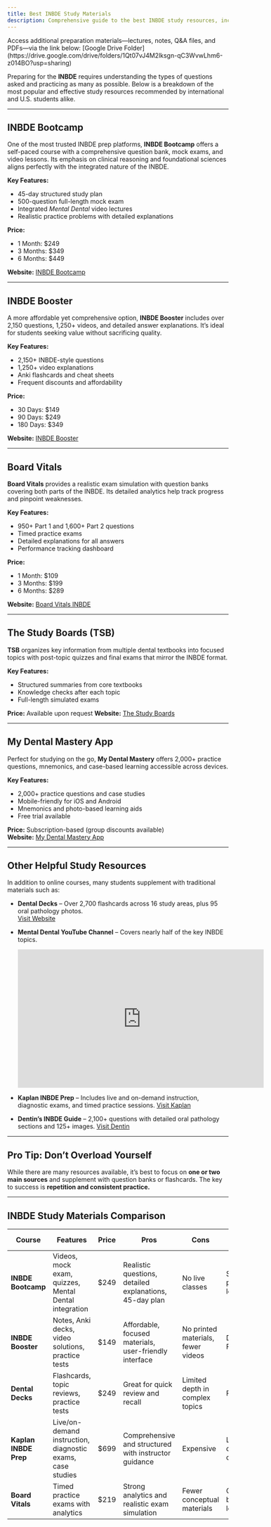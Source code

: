 ```yaml
---
title: Best INBDE Study Materials
description: Comprehensive guide to the best INBDE study resources, including question banks, video courses, and practice exams
---
```


<Aside>
  Access additional preparation materials—lectures, notes, Q&A files, and PDFs—via the link below:
  [Google Drive
  Folder](https://drive.google.com/drive/folders/1Qt07vJ4M2lksgn-qC3WvwLhm6-z014BO?usp=sharing)
</Aside>

Preparing for the **INBDE** requires understanding the types of questions asked
and practicing as many as possible. Below is a breakdown of the most popular and
effective study resources recommended by international and U.S. students alike.

---

## **INBDE Bootcamp**

One of the most trusted INBDE prep platforms, **INBDE Bootcamp** offers a
self-paced course with a comprehensive question bank, mock exams, and video
lessons. Its emphasis on clinical reasoning and foundational sciences aligns
perfectly with the integrated nature of the INBDE.

**Key Features:**

- 45-day structured study plan
- 500-question full-length mock exam
- Integrated _Mental Dental_ video lectures
- Realistic practice problems with detailed explanations

**Price:**

- 1 Month: $249
- 3 Months: $349
- 6 Months: $449

**Website:** [INBDE Bootcamp](study.inbdeBootcamp)

---

## **INBDE Booster**

A more affordable yet comprehensive option, **INBDE Booster** includes over 2,150 questions, 1,250+ videos, and detailed answer explanations. It’s ideal for students seeking value without sacrificing quality.

**Key Features:**

- 2,150+ INBDE-style questions
- 1,250+ video explanations
- Anki flashcards and cheat sheets
- Frequent discounts and affordability

**Price:**

- 30 Days: $149
- 90 Days: $249
- 180 Days: $349

**Website:** [INBDE Booster](study.inbdeBooster)

---

## **Board Vitals**

**Board Vitals** provides a realistic exam simulation with question banks covering both parts of the INBDE. Its detailed analytics help track progress and pinpoint weaknesses.

**Key Features:**

- 950+ Part 1 and 1,600+ Part 2 questions
- Timed practice exams
- Detailed explanations for all answers
- Performance tracking dashboard

**Price:**

- 1 Month: $109
- 3 Months: $199
- 6 Months: $289

**Website:** [Board Vitals INBDE](https://www.boardvitals.com/inbde-exam-preparation)

---

## **The Study Boards (TSB)**

**TSB** organizes key information from multiple dental textbooks into focused topics with post-topic quizzes and final exams that mirror the INBDE format.

**Key Features:**

- Structured summaries from core textbooks
- Knowledge checks after each topic
- Full-length simulated exams

**Price:** Available upon request
**Website:** [The Study Boards](http://www.thestudyboards.com/)

---

## **My Dental Mastery App**

Perfect for studying on the go, **My Dental Mastery** offers 2,000+ practice questions, mnemonics, and case-based learning accessible across devices.

**Key Features:**

- 2,000+ practice questions and case studies
- Mobile-friendly for iOS and Android
- Mnemonics and photo-based learning aids
- Free trial available

**Price:** Subscription-based (group discounts available)  
**Website:** [My Dental Mastery App](https://apps.apple.com/tr/app/dental-boards-mastery-inbde/id1481269940)

---

## **Other Helpful Study Resources**

In addition to online courses, many students supplement with traditional materials such as:

- **Dental Decks** – Over 2,700 flashcards across 16 study areas, plus 95 oral pathology photos.  
  [Visit Website](study.dentalDecks)

- **Mental Dental YouTube Channel** – Covers nearly half of the key INBDE topics.

  <iframe
    width="560"
    height="315"
    src="https://www.youtube.com/embed/hOMdHVIrEOQ?si=22vXm3DuLFNZcvQ_"
    title="Mental Dental - INBDE Playlist"
    frameborder="0"
    allow="accelerometer; autoplay; clipboard-write; encrypted-media; gyroscope; picture-in-picture; web-share"
    allowfullscreen
  ></iframe>

- **Kaplan INBDE Prep** – Includes live and on-demand instruction, diagnostic
  exams, and timed practice sessions. [Visit Kaplan](http://kaptest.com/)

- **Dentin’s INBDE Guide** – 2,100+ questions with detailed oral pathology
  sections and 125+ images. [Visit Dentin](https://www.dentin.co/)

---

## **Pro Tip: Don’t Overload Yourself**

While there are many resources available, it’s best to focus on **one or two
main sources** and supplement with question banks or flashcards. The key to
success is **repetition and consistent practice.**

---

## **INBDE Study Materials Comparison**

| Course                | Features                                                   | Price | Pros                                                    | Cons                               | Format                  | Progress Tracking | Instructor Support | Mobile App |
| --------------------- | ---------------------------------------------------------- | ----- | ------------------------------------------------------- | ---------------------------------- | ----------------------- | ----------------- | ------------------ | ---------- |
| **INBDE Bootcamp**    | Videos, mock exam, quizzes, Mental Dental integration      | $249  | Realistic questions, detailed explanations, 45-day plan | No live classes                    | Self-paced lessons      | Moderate          | No                 | No         |
| **INBDE Booster**     | Notes, Anki decks, video solutions, practice tests         | $149  | Affordable, focused materials, user-friendly interface  | No printed materials, fewer videos | Digital / Flashcards    | Moderate          | No                 | No         |
| **Dental Decks**      | Flashcards, topic reviews, practice tests                  | $249  | Great for quick review and recall                       | Limited depth in complex topics    | Flashcards              | Minimal           | No                 | No         |
| **Kaplan INBDE Prep** | Live/on-demand instruction, diagnostic exams, case studies | $699  | Comprehensive and structured with instructor guidance   | Expensive                          | Live/On-demand classes  | Advanced          | Yes                | Yes        |
| **Board Vitals**      | Timed practice exams with analytics                        | $219  | Strong analytics and realistic exam simulation          | Fewer conceptual materials         | Question-based learning | Advanced          | No                 | No         |
